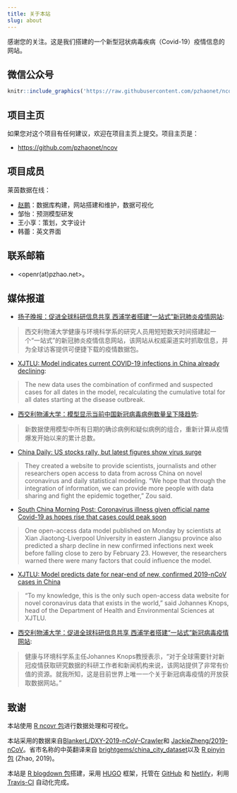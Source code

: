 ```yaml
---
title: 关于本站
slug: about
---
```


感谢您的关注。这是我们搭建的一个新型冠状病毒疾病（Covid-19）疫情信息的网站。

## 微信公众号

```r
knitr::include_graphics('https://raw.githubusercontent.com/pzhaonet/ncov/master/static/wechat.jpg')
```

## 项目主页

如果您对这个项目有任何建议，欢迎在项目主页上提交。项目主页是：

- <https://github.com/pzhaonet/ncov>

## 项目成员

莱茵数据在线：

- [赵鹏](https://pzhaonet.github.io/xuer/)：数据库构建，网站搭建和维护，数据可视化
- 邹怡：预测模型研发
- 王小享：策划，文字设计
- 韩蕾：英文界面

## 联系邮箱

- <openr(at)pzhao.net>。


## 媒体报道

- [扬子晚报：促进全球科研信息共享 西浦学者搭建“一站式”新冠肺炎疫情网站](https://www.yangtse.com/zncontent/270655.html):

> 西交利物浦大学健康与环境科学系的研究人员用短短数天时间搭建起一个“一站式”的新冠肺炎疫情信息网站，该网站从权威渠道实时抓取信息，并为全球访客提供可便捷下载的疫情数据包。

- [XJTLU: Model indicates current COVID-19 infections in China already declining](https://www.xjtlu.edu.cn/en/news/2020/02/model-indicates-current-covid-19-infections-in-china-already-declining):

> The new data uses the combination of confirmed and suspected cases for all dates in the model, recalculating the cumulative total for all dates starting at the disease outbreak.

- [西交利物浦大学：模型显示当前中国新冠病毒病例数量呈下降趋势](https://www.xjtlu.edu.cn/zh/news/2020/02/yiqingchengxiajiangqushi):

> 新数据使用模型中所有日期的确诊病例和疑似病例的组合，重新计算从疫情爆发开始以来的累计总数。

- [China Daily: US stocks rally, but latest figures show virus surge](https://www.chinadaily.com.cn/a/202002/13/WS5e457070a310128217277670.html)

> They created a website to provide scientists, journalists and other researchers open access to data from across China on novel coronavirus and daily statistical modeling. "We hope that through the integration of information, we can provide more people with data sharing and fight the epidemic together," Zou said. 

- [South China Morning Post: Coronavirus illness given official name Covid-19 as hopes rise that cases could peak soon](https://www.scmp.com/news/china/society/article/3050090/deadly-coronavirus-renamed-covid-19-hopes-rise-disease-will-peak)

> One open-access data model published on Monday by scientists at Xian Jiaotong-Liverpool University in eastern Jiangsu province also predicted a sharp decline in new confirmed infections next week before falling close to zero by February 23. However, the researchers warned there were many factors that could influence the model.


- [XJTLU: Model predicts date for near-end of new, confirmed 2019-nCoV cases in China](https://www.xjtlu.edu.cn/en/news/2020/02/model-predicts-date-for-near-end-of-new-confirmed-2019-ncov-cases?_ga=2.186199017.1547123512.1581421183-425644583.1571043854)

> “To my knowledge, this is the only such open-access data website for novel coronavirus data that exists in the world,” said Johannes Knops, head of the Department of Health and Environmental Sciences at XJTLU.

- [西交利物浦大学：促进全球科研信息共享 西浦学者搭建“一站式”新冠病毒疫情网站](https://www.xjtlu.edu.cn/zh/news/2020/02/xinguanbingduxinxiwangzhan):

> 健康与环境科学系主任Johannes Knops教授表示，“对于全球需要针对新冠疫情获取研究数据的科研工作者和新闻机构来说，该网站提供了非常有价值的资源。就我所知，这是目前世界上唯一一个关于新冠病毒疫情的开放获取数据网站。”

## 致谢

本站使用 [R ncovr 包](https://github.com/pzhaonet/ncovr)进行数据处理和可视化。

本站采用的数据来自[BlankerL/DXY-2019-nCoV-Crawler](https://github.com/BlankerL/DXY-2019-nCoV-Crawler)和 [JackieZheng/2019-nCoV](https://github.com/JackieZheng/2019-nCoV)。省市名称的中英翻译来自 [brightgems/china_city_dataset](https://github.com/brightgems/china_city_dataset)以及 [R pinyin 包](https://CRAN.R-project.org/package=pinyin) (Zhao, 2019)。

本站是 [R blogdown 包](https://bookdown.org/yihui/blogdown/)搭建，采用 [HUGO](https://gohugo.io/) 框架，托管在 [GitHub](http://github.com/) 和 [Netlify](https://www.netlify.com/)，利用 [Travis-CI](https://travis-ci.org/) 自动化完成。
